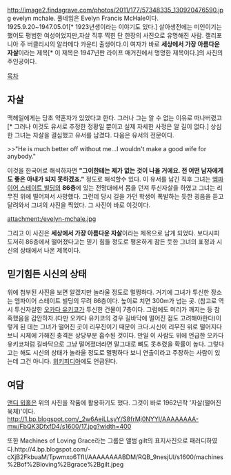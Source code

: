 http://image2.findagrave.com/photos/2011/177/57348335_130920476590.jpg
evelyn mchale. 풀네임은 Evelyn Francis McHale이다.
1925.9.20~1947.05.01[* 1923년생이라는 이야기도 있다.]
살아생전에는 미인이기는 했어도 평범한 여성이었지만,자살 직후 찍힌 단 한장의 사진으로 유명해진 사람.
캘리포니아 주 버클리시의 알라메다 카운티 출생이다.이 여자가 바로 '''세상에서 가장 아름다운 자살'''이라는 제목[* 이 제목은 1947년판 라이프 매거진에서 명명한 제목이다.]의 사진의 주인공이다.

[[목차]]

== 자살 ==
맥헤일에게는 당초 약혼자가 있었다고 한다. 그러나 그는 알 수 없는 이유로 떠나버렸고[*  그러나 이것도 유서로 추정한 정황일 뿐이고 실제 자세한 사정은 알 길이 없다.] 상심한 그녀는 자살을 결심했고 유서를 남겼다. 다음은 유서의 전문이다. 

  
>>"He is much better off without me...I wouldn't make a good wife for anybody."

이것을 한국어로 해석하자면 '''"그이한테는 제가 없는 것이 나을 거에요. 전 어떤 남자에게도 좋은 아내가 되지 못하겠죠."''' 정도로 해석할수 있다.
이 유서를 남긴 직후 그녀는 [[엠파이어 스테이트 빌딩]]의 '''86층'''에 있는 전망대에서 몸을 던져 투신자살을 하였고 그녀는 리무진 위에 떨어져서 사망했다. 그런데 당시 길을 가던 학생이 폭발하는 듯한 굉음을 듣고 달려와서 그녀의 사진을 찍었다. 그 사진이 바로 이것이다.

attachment:/evelyn-mchale.jpg

그리고 이 사진은 '''세상에서 가장 아름다운 자살'''이라는 제목으로 남게 되었다. 보다시피 도저히 86층에서 떨어졌다고는 믿기 힘들 정도로 평온하게 잠든 듯한 그녀의 표정과 시신의 상태에서 나온 제목이다. 

== 믿기힘든 시신의 상태 ==
위에 첨부된 사진을 보면 알겠지만 놀라울 정도로 멀쩡하다. 거기에 그녀가 투신한 장소는 엠파이어 스테이트 빌딩의 무려 86층이다. 높이로 치면 300m가 넘는 곳. (참고로 역시 투신자살한 [[오카다 유키코]]가 투신한 건물이 7층이다. 그럼에도 머리가 깨지는 등 참혹했음을 감안하자.(다만 오카다 유키코의 경우 길바닥에 떨어진 점도 고려해야한다)이렇게 된 데는 그녀가 떨어진 곳이 리무진이기 때문이 크다.시신이 리무진 위로 떨어지다보니 시체에 가해진 충격은 상당부분 흡수된 것이다. 만일 이 사람도 위에 언급한 오카다 유키코처럼 길바닥으로 그냥 떨어졌더라면 말그대로 뼈도 못추렸을 확률이 높다. 그렇다고는 해도 시신의 상태가 놀라울 정도로 멀쩡하다 보니 연출이라고 주장하는 사람이 있는데 그건 아니다. [http://en.wikipedia.org/wiki/Empire_State_Building 위키피디아]에도 언급된다.

== 여담 ==
[[앤디 워홀]]은 위의 사진을 작품에 활용하기도 했다. 그것이 바로 1962년작 '자살(떨어진 육체)'이다.
http://1.bp.blogspot.com/_2w6AeiLLsyY/S8frMj0NYYI/AAAAAAAA-mw/FbQK3DfxfD4/s1600/17.jpg?width=400

또한 Machines of Loving Grace라는 그룹은 앨범 gilt의 표지사진으로 패러디하였다.http://4.bp.blogspot.com/-cXjB2FkbuaM/Tpwmxo6TfII/AAAAAAAABDM/RQB_9nesjUI/s1600/machines%2Bof%2Bloving%2Bgrace%2Bgilt.jpeg

